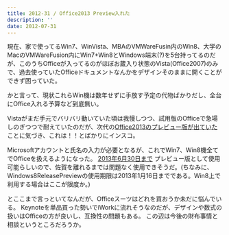 ```yaml
---
title: 2012-31 / Office2013 Preview入れた
description: ''
date: 2012-07-31
---
```



現在、家で使ってるWin7、WinVista、MBAのVMWareFusin内のWin8、大学のMacのVMWareFusion内にWin7+Win8とWindows端末(?)を5台持ってるのだが、このうちOfficeが入ってるのがほぼお蔵入り状態のVista(Office2007)のみで、過去使っていたOfficeドキュメントなんかをデザインそのままに開くことができず困っていた。

かと言って、現状これらWin機は数年せずに手放す予定の代物ばかりだし、全台にOffice入れる予算など到底無い。

Vistaがまだ手元でバリバリ動いていた頃は我慢しつつ、試用版のOfficeで急場しのぎつつで耐えていたのだが、次代の[Office2013のプレビュー版が出ていた](http://www.microsoft.com/ja-jp/office/preview/) ことに気づき、これは！！とばかりにインスコ。

Microsoftアカウントと氏名の入力が必要となるが、これでWin7、Win8機全てでOfficeを扱えるようになった。
[2013年6月30日まで](http://www.microsoft.com/ja-jp/office/preview/faq.aspx) プレビュー版として使用可能らしいので、佐賀を離れるまでは問題なく使用できそうだ。(ちなみに、Windows8ReleasePreviewの使用期限は2013年1月16日までである。Win8上で利用する場合はここが限度か。)

とここまで言っといてなんだが、Officeスーツはどれを買おうか未だに悩んでいる。
Keynoteを単品買った勢いでiWorkに流れそうなのだが、デザインや数式の扱いはOfficeの方が良いし、互換性の問題もある。
この辺は今後の財布事情と相談というところだろうか。
